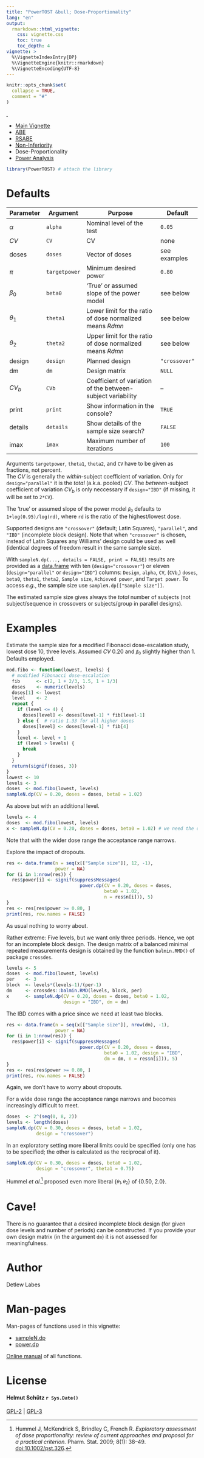 ```yaml
---
title: "PowerTOST &bull; Dose-Proportionality"
lang: "en"
output:
  rmarkdown::html_vignette:
    css: vignette.css
    toc: true
    toc_depth: 4
vignette: >
  %\VignetteIndexEntry{DP}
  %\VignetteEngine{knitr::rmarkdown}
  %\VignetteEncoding{UTF-8}
---
```

```r
knitr::opts_chunk$set(
  collapse = TRUE,
  comment = "#"
)
```
<div class="top"><a class="toplink" href="#nav" title="&uArr; top">&nbsp;</a></div>
<div id="nav">
<ul>
<li>[Main Vignette](vignette.html)</li>
<li>[ABE](ABE.html "Average Bioequivalence")</li>
<li>[RSABE](RSABE.html "Reference-scaled Average Bioequivalence")</li>
<li>[Non-Inferiority](NI.html)</li>
<li><span title="» You are here «">Dose-Proportionality</span></li>
<li>[Power Analysis](PA.html)</li>
</ul>
</div>
```r
library(PowerTOST) # attach the library
```

# Defaults
| Parameter | Argument | Purpose | Default |
|---|---|-------------|----|
| $\alpha$ | `alpha` | Nominal level of the test | `0.05` |
| *CV* | `CV` | CV | none |
| doses | `doses` | Vector of doses | see examples |
| $\pi$ | `targetpower` | <span title="typically 0.80 – 0.90">Minimum desired power</span> | `0.80` |
| $\beta_{0}$ | `beta0` | ‘True’ or assumed slope of the power model | see below |
| $\theta_{1}$ | `theta1` | Lower limit for the ratio of dose normalized means *Rdmn* | see below |
| $\theta_{2}$ | `theta2` | Upper limit for the ratio of dose normalized means *Rdmn* | see below |
| design | `design` | Planned design | `"crossover"` |
| dm | `dm` | Design matrix | `NULL` |
| *CV~b~* | `CVb` | Coefficient of variation of the between-subject variability | – |
| print | `print` | Show information in the console? | `TRUE` |
| details | `details` | Show details of the sample size search? | `FALSE` |
| imax | `imax` | Maximum number of iterations | `100` |

Arguments `targetpower`, `theta1`, `theta2`, and `CV` have to be given as fractions, not percent.\
The *CV* is generally the *within*-subject coefficient of variation. Only for `design="parallel"` it is the *total* (<span title="also known as">a.k.a.</span> pooled) *CV*. The *between*-subject coefficient of variation *CV~b~* is only neccessary if `design="IBD"` (if missing, it will be set to `2*CV`).

The ‘true’ or assumed slope of the power model <small>$\beta_{0}$</small> defaults to `1+log(0.95)/log(rd)`, where `rd` is the ratio of the highest/lowest dose.

Supported designs are `"crossover"` (default; Latin Squares), `"parallel"`, and `"IBD"` (incomplete block design). Note that when `"crossover"` is chosen, instead of Latin Squares any Williams’ design could be used as well (identical degrees of freedom result in the same sample size).

With `sampleN.dp(..., details = FALSE, print = FALSE)` results are provided as a [data.frame](https://stat.ethz.ch/R-manual/R-devel/library/base/html/data.frame.html) with ten (`design="crossover"`) or eleven (`design="parallel"` or `design="IBD"`) columns: `Design`, `alpha`, `CV`, (`CVb`,) `doses`, `beta0`, `theta1`, `theta2`, `Sample size`, `Achieved power`, and `Target power`. To access *e.g.*, the sample size use `sampleN.dp[["Sample size"]]`.

The estimated sample size gives always the *total* number of subjects (not subject/sequence in crossovers or subjects/group in parallel designs).

# Examples
Estimate the sample size for a modified Fibonacci dose-escalation study, lowest dose 10, three levels. Assumed *CV* 0.20 and <small>$\beta_{0}$</small> slightly higher than 1. Defaults employed.
```r
mod.fibo <- function(lowest, levels) {
  # modified Fibonacci dose-escalation
  fib      <- c(2, 1 + 2/3, 1.5, 1 + 1/3)
  doses    <- numeric(levels)
  doses[1] <- lowest
  level    <- 2
  repeat {
    if (level <= 4) {
      doses[level] <- doses[level-1] * fib[level-1]
    } else {  # ratio 1.33 for all higher doses
      doses[level] <- doses[level-1] * fib[4]
    }
    level <- level + 1
    if (level > levels) {
      break
    }
  }
  return(signif(doses, 3))
}
lowest <- 10
levels <- 3
doses  <- mod.fibo(lowest, levels)
sampleN.dp(CV = 0.20, doses = doses, beta0 = 1.02)
```

As above but with an additional level.
```r
levels <- 4
doses  <- mod.fibo(lowest, levels)
x <- sampleN.dp(CV = 0.20, doses = doses, beta0 = 1.02) # we need the data.frame later
```
Note that with the wider dose range the acceptance range narrows.

Explore the impact of dropouts.
```r
res <- data.frame(n = seq(x[["Sample size"]], 12, -1),
                  power = NA)
for (i in 1:nrow(res)) {
  res$power[i] <- signif(suppressMessages(
                           power.dp(CV = 0.20, doses = doses,
                                    beta0 = 1.02,
                                    n = res$n[i])), 5)
}
res <- res[res$power >= 0.80, ]
print(res, row.names = FALSE)
```
As usual nothing to worry about.

Rather extreme: Five levels, but we want only three periods. Hence, we opt for an incomplete block design. The design matrix of a balanced minimal repeated measurements design is obtained by the function `balmin.RMD()` of package `crossdes`.
```r
levels <- 5
doses  <- mod.fibo(lowest, levels)
per    <- 3
block  <- levels*(levels-1)/(per-1)
dm     <- crossdes::balmin.RMD(levels, block, per)
x      <- sampleN.dp(CV = 0.20, doses = doses, beta0 = 1.02,
                     design = "IBD", dm = dm)
```
The IBD comes with a price since we need at least two blocks.

```r
res <- data.frame(n = seq(x[["Sample size"]], nrow(dm), -1),
                  power = NA)
for (i in 1:nrow(res)) {
  res$power[i] <- signif(suppressMessages(
                           power.dp(CV = 0.20, doses = doses,
                                    beta0 = 1.02, design = "IBD",
                                    dm = dm, n = res$n[i])), 5)
}
res <- res[res$power >= 0.80, ]
print(res, row.names = FALSE)
```
Again, we don’t have to worry about dropouts.

For a wide dose range the acceptance range narrows and becomes increasingly difficult to meet.
```r
doses  <- 2^(seq(0, 8, 2))
levels <- length(doses)
sampleN.dp(CV = 0.30, doses = doses, beta0 = 1.02,
           design = "crossover")
```
In an exploratory setting more liberal limits could be specified (only one has to be specified; the other is calculated as the reciprocal of it).
```r
sampleN.dp(CV = 0.30, doses = doses, beta0 = 1.02,
           design = "crossover", theta1 = 0.75)
```
Hummel *et al*.^[Hummel J, McKendrick S, Brindley C, French R. *Exploratory assessment of dose proportionality: review of current approaches and proposal for a practical criterion.* Pharm. Stat. 2009; 8(1): 38--49. [doi:10.1002/pst.326](https://doi.org/10.1002/pst.326).] proposed even more liberal {<small>$\theta_{1},\theta_{2}$</small>} of {0.50, 2.0}.

# Cave!
There is no guarantee that a desired incomplete block design (for given dose levels and number of periods) can be constructed. If you provide your own design matrix (in the argument `dm`) it is not assessed for meaningfulness.

# Author
Detlew Labes

# Man-pages
Man-pages of functions used in this vignette:

  * [sampleN.dp](../html/sampleN.dp.html)
  * [power.dp](../html/power.dp.html)

[Online manual](https://cran.r-project.org/package=PowerTOST/PowerTOST.pdf "PDF") of all functions.

# License
<h4 class="author">Helmut Schütz `r Sys.Date()`</h4>
[GPL-2](https://cran.r-project.org/web/licenses/GPL-2 "GNU General Public License, Version 2") | [GPL-3](https://cran.r-project.org/web/licenses/GPL-3 "GNU General Public License, Version 3")
